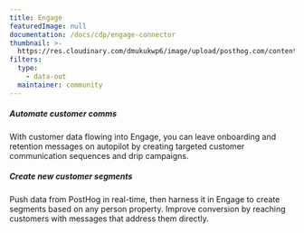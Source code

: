 ```yaml
---
title: Engage
featuredImage: null
documentation: /docs/cdp/engage-connector
thumbnail: >-
  https://res.cloudinary.com/dmukukwp6/image/upload/posthog.com/contents/cdp/thumbnails/engage_logo.png
filters:
  type:
    - data-out
  maintainer: community
---
```


<Section
    divider={false}
    title="Send customer data and events to Engage, to be used for customer segmentation and marketing automation."
    size="full"
    cols={2}
>
    <div>
        <h5>Automate customer comms</h5>
        <p>With customer data flowing into Engage, you can leave onboarding and retention messages on autopilot by creating targeted customer communication sequences and drip campaigns.</p>
    </div>
    <div>
        <h5>Create new customer segments</h5>
        <p>Push data from PostHog in real-time, then harness it in Engage to create segments based on any person property. Improve conversion by reaching customers with messages that address them directly.</p>
    </div>
</Section>

<TutorialsSlider topic="engage" />

<Documentation />
